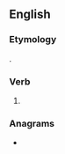 ==English==

===Etymology===
{{suffix|wear|est|lang=en}}.

===Verb===
{{head|en|verb form}}

# {{en-archaic second-person singular of|wear|lang=en}}

===Anagrams===
* {{anagrams|en|sweater}}